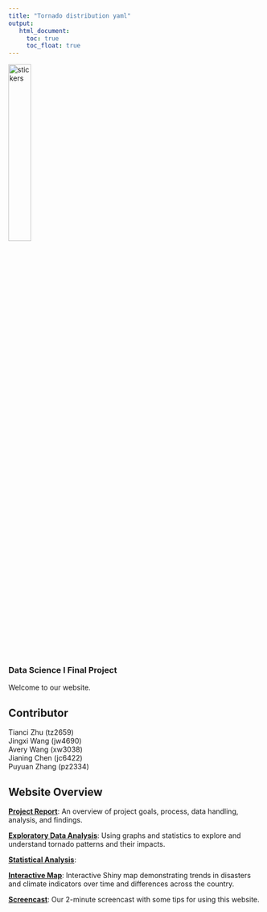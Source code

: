 ```yaml
---
title: "Tornado distribution yaml"
output:
   html_document:
     toc: true
     toc_float: true
---
```


<left>
<img src="images/p8105_stickers.png" alt="stickers" style="width:30%">  

### Data Science I Final Project

Welcome to our website.

## Contributor
Tianci Zhu (tz2659)<br>
Jingxi Wang (jw4690)<br>
Avery Wang (xw3038)<br>
Jianing Chen (jc6422)<br>
Puyuan Zhang (pz2334)<br> 

## Website Overview
[**Project Report**](): An overview of project goals, process, data handling, analysis, and findings.  

[**Exploratory Data Analysis**](): Using graphs and statistics to explore and understand tornado patterns and their impacts.

[**Statistical Analysis**](): 

[**Interactive Map**](https://fianltornadoes.shinyapps.io/rshiny/): Interactive Shiny map demonstrating trends in disasters and climate indicators over time and differences across the country. 

[**Screencast**](): Our 2-minute screencast with some tips for using this website.



